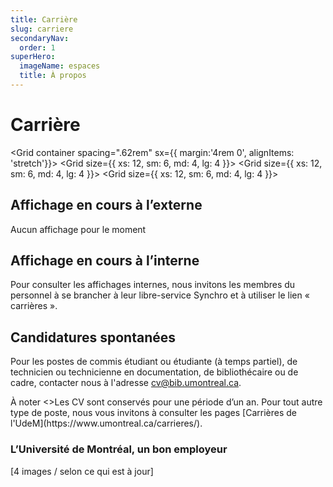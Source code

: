```yaml
---
title: Carrière
slug: carriere
secondaryNav:
  order: 1
superHero:
  imageName: espaces
  title: À propos
---
```


# Carrière

<Grid container spacing=".62rem" sx={{ margin:'4rem 0', alignItems: 'stretch'}}>
    <Grid size={{ xs: 12, sm: 6, md: 4, lg: 4 }}>
      <Card2
        title="Notre organisation"
        Icon={UsersThreeIcon}
        href="./notre-organisation"
      />
    </Grid>
    <Grid size={{ xs: 12, sm: 6, md: 4, lg: 4 }}>
      <Card2
        title="Membre Premières Nations, Métis ou Inuit?"
        Icon={StudentIcon}
        href="affichage-premiers-peuples"
      />
    </Grid>
    <Grid size={{ xs: 12, sm: 6, md: 4, lg: 4 }}>
      <Card2
        title="Faire carrière à l'UdeM"
        Icon={IconeUdeM}
        href="https://www.umontreal.ca/carrieres/"
      />
    </Grid>
  </Grid>


## Affichage en cours à l’externe

Aucun affichage pour le moment

<Divider />

## Affichage en cours à l’interne

Pour consulter les affichages internes, nous invitons les membres du personnel à se brancher à leur libre-service Synchro et à utiliser le lien « carrières ».

<Divider />

## Candidatures spontanées

Pour les postes de commis étudiant ou étudiante (à temps partiel), de technicien ou technicienne en documentation, de bibliothécaire ou de cadre, contacter nous à l'adresse [cv@bib.umontreal.ca](mailto:cv@bib.umontreal.ca).

<Alert>
  <AlertTitle>À noter</AlertTitle>
  <>Les CV sont conservés pour une période d’un an. Pour tout autre type de poste, nous vous invitons à consulter les pages [Carrières de l'UdeM](https://www.umontreal.ca/carrieres/).</>
</Alert>

### L’Université de Montréal, un bon employeur

[4 images / selon ce qui est à jour]
